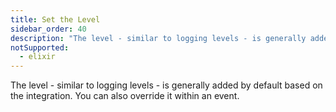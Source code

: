 ```yaml
---
title: Set the Level
sidebar_order: 40
description: "The level - similar to logging levels - is generally added by default based on the integration. You can also override it within an event."
notSupported:
  - elixir
---
```


The level - similar to logging levels - is generally added by default based on the integration. You can also override it within an event.

<PlatformContent includePath="set-level" />

